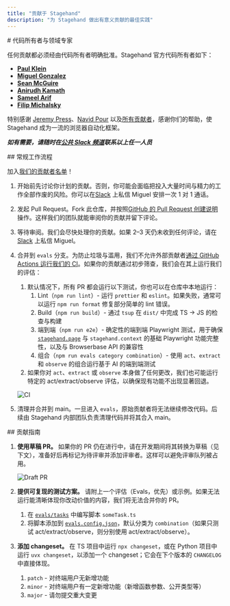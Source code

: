 ```yaml
---
title: "贡献于 Stagehand"
description: "为 Stagehand 做出有意义贡献的最佳实践"
---
```


<div id="codeowners-and-subject-matter-experts">
  # 代码所有者与领域专家
</div>

任何贡献都必须经由代码所有者明确批准。Stagehand 官方代码所有者如下：

- [**Paul Klein**](https://github.com/pkiv)
- [**Miguel Gonzalez**](https://github.com/miguelg719)
- [**Sean McGuire**](https://github.com/seanmcguire12)
- [**Anirudh Kamath**](https://github.com/kamath)
- [**Sameel Arif**](https://github.com/sameelarif)
- [**Filip Michalsky**](https://github.com/filip-michalsky)

特别感谢 [Jeremy Press](https://github.com/jeremypress)、[Navid Pour](https://github.com/navidkpr) 以及[所有贡献者](https://github.com/browserbase/stagehand/graphs/contributors)，感谢你们的帮助，使 Stagehand 成为一流的浏览器自动化框架。

***如有需要，请随时在[公共 Slack 频道](https://join.slack.com/t/stagehand-dev/shared_invite/zt-38khc8iv5-T2acb50_0OILUaX7lxeBOg)联系以上任一人员***

<div id="general-workflow">
  ## 常规工作流程
</div>

加入[我们的贡献者名单](https://github.com/browserbase/stagehand/graphs/contributors)！

1. 开始前先讨论你计划的贡献。否则，你可能会面临把投入大量时间与精力的工作全部作废的风险。你可以在[Slack](https://stagehand.dev/slack) 上私信 Miguel 安排一次 1 对 1 通话。
2. 发起 Pull Request。Fork 此仓库，并按照[GitHub 的 Pull Request 创建说明](https://docs.github.com/en/pull-requests/collaborating-with-pull-requests/proposing-changes-to-your-work-with-pull-requests/creating-a-pull-request-from-a-fork)操作。这样我们的团队就能审阅你的贡献并留下评论。 
3. 等待审阅。我们会尽快处理你的贡献。如果 2–3 天仍未收到任何评论，请在[Slack](https://stagehand.dev/slack) 上私信 Miguel。
4. 合并到 `evals` 分支。为防止垃圾与滥用，我们不允许外部贡献者[通过 GitHub Actions 运行我们的 CI](https://github.com/browserbase/stagehand/blob/main/.github/workflows/ci.yml)。如果你的贡献通过初步筛查，我们会在其上运行我们的评估：
    1. 默认情况下，所有 PR 都会运行以下测试，你也可以在仓库中本地运行：
        1. Lint（`npm run lint`）- 运行 `prettier` 和 `eslint`。如果失败，通常可以运行 `npm run format` 修复部分简单的 lint 错误。
        2. Build（`npm run build`）- 通过 `tsup` 在 `dist/` 中完成 TS → JS 的检查与构建
        3. 端到端（`npm run e2e`）- 确定性的端到端 Playwright 测试，用于确保 [`stagehand.page`](http://stagehand.page) 与 `stagehand.context` 的基础 Playwright 功能完整性，以及与 Browserbase API 的兼容性
        4. 组合（`npm run evals category combination`）- 使用 `act`、`extract` 和 `observe` 的组合运行基于 AI 的端到端测试 
    2. 如果你对 `act`、`extract` 或 `observe` 本身做了任何更改，我们也可能运行特定的 act/extract/observe 评估，以确保现有功能不出现显著回退。
    
    ![CI](/images/CI.png)
    
5. 清理并合并到 main。一旦进入 `evals`，原始贡献者将无法继续修改代码。后续由 Stagehand 内部团队负责清理代码并将其合入 main。 

<div id="contribution-guidelines">
  ## 贡献指南
</div>

1. **使用草稿 PR。** 如果你的 PR 仍在进行中，请在开发期间将其转换为草稿（见下文），准备好后再标记为待评审并添加评审者。这样可以避免评审队列被占用。
    
    ![Draft PR](/images/pr_draft.png)
    
2. **提供可复现的测试方案。** 请附上一个评估（Evals，优先）或示例。如果无法运行能清晰体现你改动价值的内容，我们将无法合并你的 PR。
    1. 在 [`evals/tasks`](https://github.com/browserbase/stagehand/tree/main/evals/tasks) 中编写脚本 `someTask.ts`
    2. 将脚本添加到 [`evals.config.json`](https://github.com/browserbase/stagehand/blob/main/evals/evals.config.json)，默认分类为 `combination`（如果只测试 act/extract/observe，则分别使用 act/extract/observe）。
3. **添加 changeset。** 在 TS 项目中运行 `npx changeset`，或在 Python 项目中运行 `uvx changeset`，以添加一个 changeset；它会在下个版本的 `CHANGELOG` 中直接体现。
    1. `patch` - 对终端用户无新增功能
    2. `minor` - 对终端用户有一定新增功能（新增函数参数、公开类型等）
    3. `major` - 请勿提交重大变更
